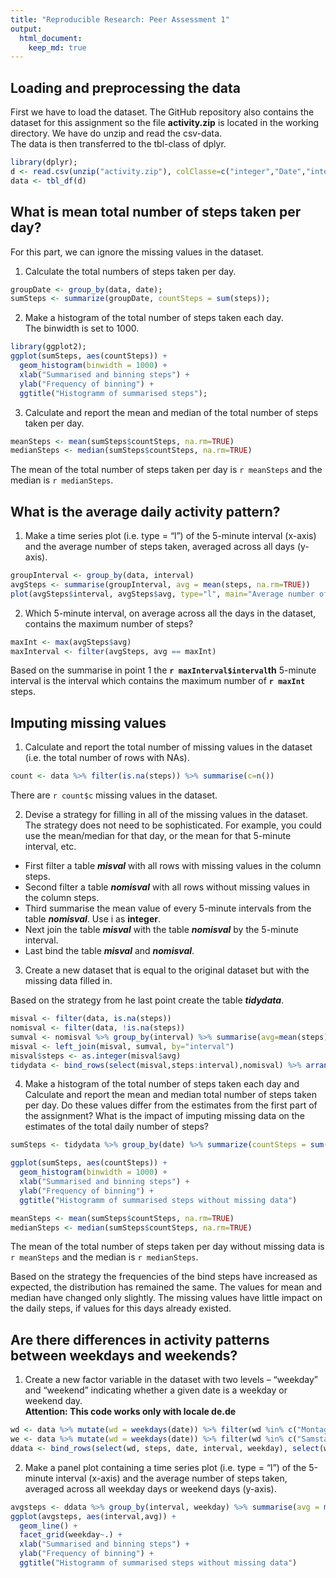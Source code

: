 ```yaml
---
title: "Reproducible Research: Peer Assessment 1"
output: 
  html_document:
    keep_md: true
---
```



## Loading and preprocessing the data

First we have to load the dataset. The GitHub repository also contains the dataset for this assignment so the file **activity.zip** is located in the working directory. We have do unzip and read the csv-data.  
The data is then transferred to the tbl-class of dplyr.

```r
library(dplyr);
d <- read.csv(unzip("activity.zip"), colClasse=c("integer","Date","integer"));
data <- tbl_df(d)
```

## What is mean total number of steps taken per day?

For this part, we can ignore the missing values in the dataset.

1. Calculate the total numbers of steps taken per day.
```r
groupDate <- group_by(data, date);
sumSteps <- summarize(groupDate, countSteps = sum(steps));
```

2. Make a histogram of the total number of steps taken each day.  
The binwidth is set to 1000.
```r
library(ggplot2);
ggplot(sumSteps, aes(countSteps)) +
  geom_histogram(binwidth = 1000) + 
  xlab("Summarised and binning steps") + 
  ylab("Frequency of binning") + 
  ggtitle("Histogramm of summarised steps");
```

3. Calculate and report the mean and median of the total number of steps taken per day.
```r
meanSteps <- mean(sumSteps$countSteps, na.rm=TRUE)
medianSteps <- median(sumSteps$countSteps, na.rm=TRUE)
```

The mean of the total number of steps taken per day is `r meanSteps` and the median is `r medianSteps`.

## What is the average daily activity pattern?

1. Make a time series plot (i.e. type = "l") of the 5-minute interval (x-axis) and the average number of steps taken, averaged across all days (y-axis).
```r
groupInterval <- group_by(data, interval)
avgSteps <- summarise(groupInterval, avg = mean(steps, na.rm=TRUE))
plot(avgSteps$interval, avgSteps$avg, type="l", main="Average number of steps every 5-minute interval", xlab="5-minute interval", ylab="Average steps")
```

2. Which 5-minute interval, on average across all the days in the dataset, contains the maximum number of steps?

```r
maxInt <- max(avgSteps$avg)
maxInterval <- filter(avgSteps, avg == maxInt)
```

Based on the summarise in point 1 the **`r maxInterval$interval`th** 5-minute interval is the interval which contains the maximum number of **`r maxInt`** steps.

## Imputing missing values

1. Calculate and report the total number of missing values in the dataset (i.e. the total number of rows with NAs).

```r
count <- data %>% filter(is.na(steps)) %>% summarise(c=n())
```
There are `r count$c` missing values in the dataset.

2. Devise a strategy for filling in all of the missing values in the dataset. The strategy does not need to be sophisticated. For example, you could use the mean/median for that day, or the mean for that 5-minute interval, etc.

* First filter a table ___misval___ with all rows with missing values in the column steps.
* Second filter a table ___nomisval___ with all rows without missing values in the column steps.
* Third summarise the mean value of every 5-minute intervals from the table ___nomisval___. Use i as __integer__.
* Next join the table ___misval___ with the table ___nomisval___ by the 5-minute interval.
* Last bind the table ___misval___ and ___nomisval___.

3. Create a new dataset that is equal to the original dataset but with the missing data filled in.

Based on the strategy from he last point create the table ___tidydata___.
```r
misval <- filter(data, is.na(steps))
nomisval <- filter(data, !is.na(steps))
sumval <- nomisval %>% group_by(interval) %>% summarise(avg=mean(steps))
misval <- left_join(misval, sumval, by="interval")
misval$steps <- as.integer(misval$avg)
tidydata <- bind_rows(select(misval,steps:interval),nomisval) %>% arrange(date, interval)
```

4. Make a histogram of the total number of steps taken each day and Calculate and report the mean and median total number of steps taken per day. Do these values differ from the estimates from the first part of the assignment? What is the impact of imputing missing data on the estimates of the total daily number of steps?
```r
sumSteps <- tidydata %>% group_by(date) %>% summarize(countSteps = sum(steps))

ggplot(sumSteps, aes(countSteps)) +
  geom_histogram(binwidth = 1000) + 
  xlab("Summarised and binning steps") + 
  ylab("Frequency of binning") + 
  ggtitle("Histogramm of summarised steps without missing data")

meanSteps <- mean(sumSteps$countSteps, na.rm=TRUE)
medianSteps <- median(sumSteps$countSteps, na.rm=TRUE)
```

The mean of the total number of steps taken per day without missing data is `r meanSteps` and the median is `r medianSteps`.

Based on the strategy the frequencies of the bind steps have increased as expected, the distribution has remained the same. The values for mean and median have changed only slightly. The missing values have little impact on the daily steps, if values for this days already existed.


## Are there differences in activity patterns between weekdays and weekends?

1. Create a new factor variable in the dataset with two levels – “weekday” and “weekend” indicating whether a given date is a weekday or weekend day.  
**Attention: This code works only with locale de.de**
```r
wd <- data %>% mutate(wd = weekdays(date)) %>% filter(wd %in% c("Montag", "Dienstag", "Mittwoch", "Donnerstag", "Freitag")) %>% mutate(weekday="weekday")
we <- data %>% mutate(wd = weekdays(date)) %>% filter(wd %in% c("Samstag", "Sonntag")) %>% mutate(weekday="weekend")
ddata <- bind_rows(select(wd, steps, date, interval, weekday), select(we, steps, date, interval, weekday))
```

2. Make a panel plot containing a time series plot (i.e. type = "l") of the 5-minute interval (x-axis) and the average number of steps taken, averaged across all weekday days or weekend days (y-axis).
```r
avgsteps <- ddata %>% group_by(interval, weekday) %>% summarise(avg = mean(steps, na.rm=TRUE))
ggplot(avgsteps, aes(interval,avg)) +
  geom_line() +
  facet_grid(weekday~.) +
  xlab("Summarised and binning steps") + 
  ylab("Frequency of binning") + 
  ggtitle("Histogramm of summarised steps without missing data")

```